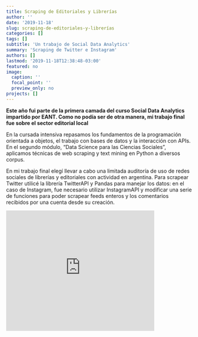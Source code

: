 ```yaml
---
title: Scraping de Editoriales y Librerías
author: ''
date: '2019-11-18'
slug: scraping-de-editoriales-y-librerías
categories: []
tags: []
subtitle: 'Un trabajo de Social Data Analytics'
summary: 'Scraping de Twitter e Instagram'
authors: []
lastmod: '2019-11-18T12:38:48-03:00'
featured: no
image:
  caption: ''
  focal_point: ''
  preview_only: no
projects: []
---
```

**Este año fui parte de la primera camada del curso Social Data Analytics impartido por EANT. Como no podía ser de otra manera, mi trabajo final fue sobre el sector editorial local**

En la cursada intensiva repasamos los fundamentos de la programación orientada a objetos, el trabajo con bases de datos y la interacción con APIs. En el segundo módulo, "Data Science para las Ciencias Sociales", aplicamos técnicas de web scraping y text mining en Python a diversos corpus.

En mi trabajo final elegí llevar a cabo una limitada auditoría de uso de redes sociales de librerías y editoriales con actividad en argentina. Para scrapear Twitter utilicé la librería TwitterAPI y Pandas para manejar los datos: en el caso de Instagram, fue necesario utilizar InstagramAPI y modificar una serie de funciones para poder scrapear feeds enteros y los comentarios recibidos por una cuenta desde su creación. 

<iframe src="https://onedrive.live.com/embed?cid=B9BB54C1ABD9A1D0&resid=B9BB54C1ABD9A1D0%21117&authkey=APN0bBSfdRYge74&em=2" width="402" height="327" frameborder="0" scrolling="no"></iframe>